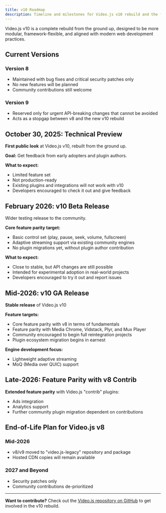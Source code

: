 ```yaml
---
title: v10 Roadmap
description: Timeline and milestones for Video.js v10 rebuild and the future of v8
---
```


Video.js v10 is a complete rebuild from the ground up, designed to be more modular, framework-flexible, and aligned with modern web development practices.

## Current Versions

### Version 8

- Maintained with bug fixes and critical security patches only
- No new features will be planned
- Community contributions still welcome

### Version 9

- Reserved only for urgent API-breaking changes that cannot be avoided
- Acts as a stopgap between v8 and the new v10 rebuild

## October 30, 2025: Technical Preview


**First public look** at Video.js v10, rebuilt from the ground up.

**Goal:** Get feedback from early adopters and plugin authors.

**What to expect:**
- Limited feature set
- Not production-ready
- Existing plugins and integrations will not work with v10
- Developers encouraged to check it out and give feedback

## February 2026: v10 Beta Release

Wider testing release to the community.

**Core feature parity target:**
- Basic control set (play, pause, seek, volume, fullscreen)
- Adaptive streaming support via existing community engines
- No plugin migrations yet, without plugin author contribution

**What to expect:**
- Close to stable, but API changes are still possible
- Intended for experimental adoption in real-world projects
- Developers encouraged to try it out and report issues

## Mid-2026: v10 GA Release

**Stable release** of Video.js v10

**Feature targets:**
- Core feature parity with v8 in terms of fundamentals
- Feature parity with Media Chrome, Vidstack, Plyr, and Mux Player
- Community encouraged to begin full reintegration projects
- Plugin ecosystem migration begins in earnest

**Engine development focus:**
- Lightweight adaptive streaming
- MoQ (Media over QUIC) support

## Late-2026: Feature Parity with v8 Contrib

**Extended feature parity** with Video.js "contrib" plugins:
- Ads integration
- Analytics support
- Further community plugin migration dependent on contributions

## End-of-Life Plan for Video.js v8

### Mid-2026
- v8/v9 moved to "video.js-legacy" repository and package
- Hosted CDN copies will remain available

### 2027 and Beyond
- Security patches only
- Community contributions de-prioritized

---

**Want to contribute?** Check out the [Video.js repository on GitHub](https://github.com/videojs) to get involved in the v10 rebuild.
